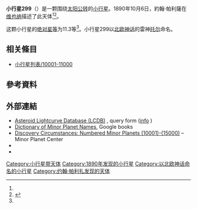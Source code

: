 {{Infobox planet
 | minorplanet     = yes
 | name            = 299 Thora
 | background      = #D6D6D6
 | image = 
 | image_size      = 
 | caption         =
 | discovery_ref   =  <ref name="MPC-object" />
 | discoverer      = [[約翰·帕利薩|約翰·帕利薩]]
 | discovery_site  = [[维也纳|维也纳]]
 | discovered      = 1890年10月6日
 | mpc_name        = 299 Thora
 | alt_names       = 299 Thora
 | pronounced      = 
 | named_after     = <ref name="MPC-object" />
 | mp_category     = [[主帶小行星|主帶小行星]] <ref name="MPC-object" /><ref name="jpldata" />
 | orbit_ref       = <ref name="a">[http://ssd.jpl.nasa.gov/sbdb.cgi?sstr=299 299] {{Wayback|url=http://ssd.jpl.nasa.gov/sbdb.cgi?sstr=299 |date=20201204031002 }}，小行星數據庫瀏覽器（JPL Small-Body Database Browser）－[[美国国家航空航天局|美国国家航空航天局]]喷气推进实验室</ref>
 | epoch           = 2018-03-23.0（[[儒略日|JD]] 2458200.5）
 | uncertainty     = 0
 | observation_arc = 
 | aphelion = {{convert|2.585|AU|km|3|abbr=on|lk=out}}
 | perihelion      = {{convert|2.2854521|AU|km|3|abbr=on}}
 | semimajor       = 2.4352433
 | eccentricity    = 0.0615097
 | period          = 3.8[[儒略年|yr]]
 | mean_anomaly    = 195.96286[[度|°]]
 | mean_motion     = {{Deg2DMS|0.25935240|sup=ms}} / day
 | inclination     = 1.60527
 | asc_node        = 241.47702°
 | arg_peri        = 151.35273
 | mean_diameter   = 
 | rotation        = 
 | albedo          =
 | spectral_type   =
 | abs_magnitude   = 11.3<ref name="jpldata" />
}}
'''小行星299'''（{{lang-en|299 Thora}}）是一颗围绕[[太阳|太阳]][[公转|公转]]的[[小行星|小行星]]。1890年10月6日，約翰·帕利薩在[[维也纳|维也纳]]描述了此天体<ref name="a" /><ref>{{cite news|title=小行星列表|url=http://cfa-www.harvard.edu/iau/lists/NumberedMPs.txt|accessdate=2018-10-19|newspaper=哈佛大学|archive-date=2008-05-17|archive-url=https://web.archive.org/web/20080517010638/http://cfa-www.harvard.edu/iau/lists/NumberedMPs.txt|dead-url=no}}</ref>。

这颗小行星的[[绝对星等|绝对星等]]为11.3等<ref name="a" />。小行星299以[[北欧神话|北欧神话]]的雷神[[索尔|托尔]]命名。

== 相关條目 ==
*[[小行星列表/10001-11000|小行星列表/10001-11000]]

== 參考資料 ==
{{reflist|refs=

<ref name="jpldata">{{cite web
 |type         = 2018-01-26 last obs.
 |title        = JPL Small-Body Database Browser:299 Thora-299 Thora
 |url          = https://ssd.jpl.nasa.gov/sbdb.cgi?sstr=299
 |publisher    = [[Jet_Propulsion_Laboratory|Jet Propulsion Laboratory]]
 |accessdate   = 28 March 2018
 |archive-date = 2020-12-04
 |archive-url  = https://web.archive.org/web/20201204031002/https://ssd.jpl.nasa.gov/sbdb.cgi?sstr=299
 |dead-url     = no
}}</ref>

<ref name="MPC-object">{{cite web
  |title      = 299 Thora
  |work      = Minor Planet Center
  |url      = https://www.minorplanetcenter.net/db_search/show_object?object_id=299
  |accessdate      = 28 March 2018
  |archive-date      = 2016-03-04
  |archive-url      = https://web.archive.org/web/20160304100739/http://minorplanetcenter.net/db_search/show_object?object_id=299
  |dead-url      = no
  }}</ref>

}}

==  外部連結 ==
* [http://www.minorplanet.info/PHP/lcdbsummaryquery.php Asteroid Lightcurve Database (LCDB)] {{Wayback|url=http://www.minorplanet.info/PHP/lcdbsummaryquery.php |date=20171210173955 }}, query form ([http://www.minorplanet.info/lightcurvedatabase.html info] {{Wayback|url=http://www.minorplanet.info/lightcurvedatabase.html |date=20171216050541 }})
* [https://books.google.com/books?id=aeAg1X7afOoC&pg Dictionary of Minor Planet Names], Google books
* [http://www.minorplanetcenter.net/iau/lists/NumberedMPs010001.html Discovery Circumstances: Numbered Minor Planets (10001)-(15000)] {{Wayback|url=http://www.minorplanetcenter.net/iau/lists/NumberedMPs010001.html |date=20180612162317 }} – Minor Planet Center
* {{AstDys|299}}
* {{JPL small body}}

{{Minor Planet Number|[[小行星298|小行星298]]|[[小行星300|小行星300]]}}
{{小天体}}

[[Category:小行星带天体|Category:小行星带天体]]
[[Category:1890年发现的小行星|Category:1890年发现的小行星]]
[[Category:以北欧神话命名的小行星|Category:以北欧神话命名的小行星]]
[[Category:约翰·帕利扎发现的天体|Category:约翰·帕利扎发现的天体]]